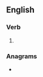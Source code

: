 ==English==

===Verb===
{{head|en|verb form}}

# {{en-third-person singular of|resent}}

===Anagrams===
* {{anagrams|en|Senters|nesters|renests|strenes}}